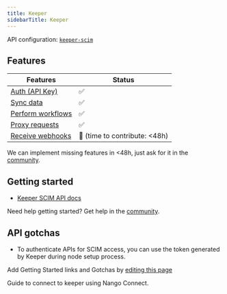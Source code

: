 ```yaml
---
title: Keeper
sidebarTitle: Keeper
---
```


API configuration: [`keeper-scim`](https://nango.dev/providers.yaml)

## Features

| Features | Status |
| - | - |
| [Auth (API Key)](/guides/getting-started/authorize-an-api-from-your-app) | ✅ |
| [Sync data](/guides/getting-started/read-from-an-api) | ✅ |
| [Perform workflows](/guides/getting-started/write-to-an-api) | ✅ |
| [Proxy requests](/guides/proxy-requests-to-an-api) | ✅ |
| [Receive webhooks](/guides/receive-webhooks-from-an-api) | 🚫 (time to contribute: &lt;48h) |

<Tip>We can implement missing features in &lt;48h, just ask for it in the [community](https://nango.dev/slack).</Tip>

## Getting started

-   [Keeper SCIM API docs](https://docs.keeper.io/en/enterprise-guide/user-and-team-provisioning/automated-provisioning-with-scim)

<Tip>Need help getting started? Get help in the [community](https://nango.dev/slack).</Tip>

## API gotchas

- To authenticate APIs for SCIM access, you can use the token generated by Keeper during node setup process.

<Note>Add Getting Started links and Gotchas by [editing this page](https://github.com/nangohq/nango/tree/master/docs-v2/integrations/all/keeper.mdx)</Note>

<Card title="Connect to keeper" icon="link" href="/integrations/all/keeper/connect" horizontal>
  Guide to connect to keeper using Nango Connect.
</Card>
